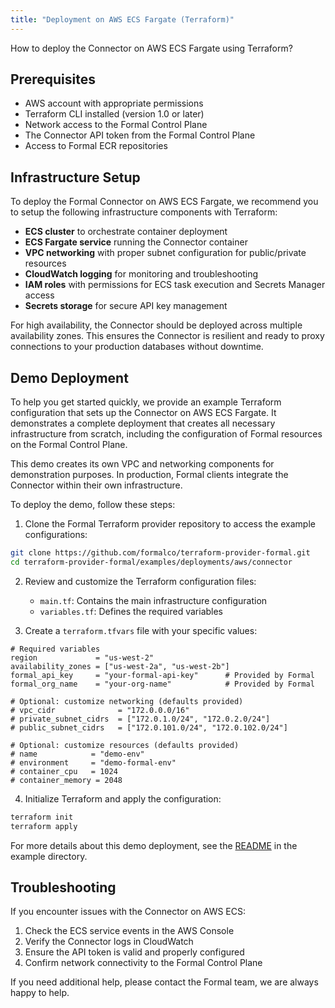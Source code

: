 ```yaml
---
title: "Deployment on AWS ECS Fargate (Terraform)"
---
```



How to deploy the Connector on AWS ECS Fargate using Terraform?

## Prerequisites

- AWS account with appropriate permissions
- Terraform CLI installed (version 1.0 or later)
- Network access to the Formal Control Plane
- The Connector API token from the Formal Control Plane
- Access to Formal ECR repositories

## Infrastructure Setup

To deploy the Formal Connector on AWS ECS Fargate, we recommend you to setup the following infrastructure components with Terraform:

- **ECS cluster** to orchestrate container deployment
- **ECS Fargate service** running the Connector container
- **VPC networking** with proper subnet configuration for public/private resources
- **CloudWatch logging** for monitoring and troubleshooting
- **IAM roles** with permissions for ECS task execution and Secrets Manager access
- **Secrets storage** for secure API key management

For high availability, the Connector should be deployed across multiple availability zones. This ensures the Connector is resilient and ready to proxy connections to your production databases without downtime.

## Demo Deployment

To help you get started quickly, we provide an example Terraform configuration that sets up the Connector on AWS ECS Fargate. It demonstrates a complete deployment that creates all necessary infrastructure from scratch, including the configuration of Formal resources on the Formal Control Plane.

<Warning>
This demo creates its own VPC and networking components for demonstration purposes. In production, Formal clients integrate the Connector within their own infrastructure.
</Warning>

To deploy the demo, follow these steps:

1. Clone the Formal Terraform provider repository to access the example configurations:

```bash
git clone https://github.com/formalco/terraform-provider-formal.git
cd terraform-provider-formal/examples/deployments/aws/connector
```

2. Review and customize the Terraform configuration files:

   - `main.tf`: Contains the main infrastructure configuration
   - `variables.tf`: Defines the required variables

3. Create a `terraform.tfvars` file with your specific values:

```hcl
# Required variables
region             = "us-west-2"
availability_zones = ["us-west-2a", "us-west-2b"]
formal_api_key     = "your-formal-api-key"      # Provided by Formal
formal_org_name    = "your-org-name"            # Provided by Formal

# Optional: customize networking (defaults provided)
# vpc_cidr              = "172.0.0.0/16"
# private_subnet_cidrs  = ["172.0.1.0/24", "172.0.2.0/24"]
# public_subnet_cidrs   = ["172.0.101.0/24", "172.0.102.0/24"]

# Optional: customize resources (defaults provided)
# name            = "demo-env"
# environment     = "demo-formal-env"
# container_cpu   = 1024
# container_memory = 2048
```

4. Initialize Terraform and apply the configuration:

```bash
terraform init
terraform apply
```

For more details about this demo deployment, see the [README](https://github.com/formalco/terraform-provider-formal/tree/main/examples/deployments/aws/connector) in the example directory.

## Troubleshooting

If you encounter issues with the Connector on AWS ECS:

1. Check the ECS service events in the AWS Console
2. Verify the Connector logs in CloudWatch
3. Ensure the API token is valid and properly configured
4. Confirm network connectivity to the Formal Control Plane

If you need additional help, please contact the Formal team, we are always happy to help.
